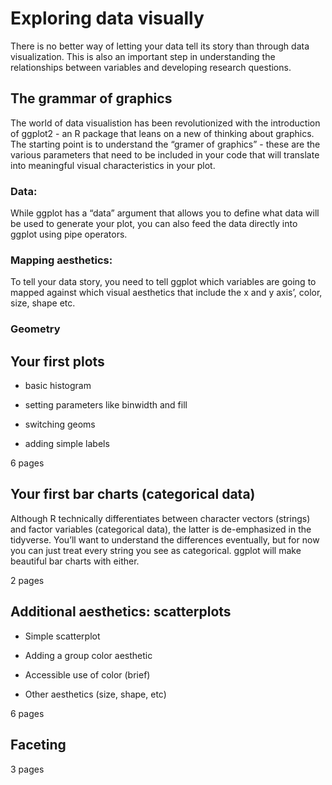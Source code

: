 # Exploring data visually

There is no better way of letting your data tell its story than through data visualization. This is also an important step in understanding the relationships between variables and developing research questions.

## The grammar of graphics

The world of data visualistion has been revolutionized with the introduction of ggplot2 - an R package that leans on a new of thinking about graphics. The starting point is to understand the "gramer of graphics" - these are the various parameters that need to be included in your code that will translate into meaningful visual characteristics in your plot.

### **Data:** 

While ggplot has a "data" argument that allows you to define what data will be used to generate your plot, you can also feed the data directly into ggplot using pipe operators.

### Mapping aesthetics: 

To tell your data story, you need to tell ggplot which variables are going to mapped against which visual aesthetics that include the x and y axis', color, size, shape etc.

### Geometry

## Your first plots

-   basic histogram

-   setting parameters like binwidth and fill

-   switching geoms

-   adding simple labels

6 pages

## Your first bar charts (categorical data)

Although R technically differentiates between character vectors (strings) and factor variables (categorical data), the latter is de-emphasized in the tidyverse. You'll want to understand the differences eventually, but for now you can just treat every string you see as categorical. ggplot will make beautiful bar charts with either.

2 pages

## Additional aesthetics: scatterplots

-   Simple scatterplot

-   Adding a group color aesthetic

-   Accessible use of color (brief)

-   Other aesthetics (size, shape, etc)

6 pages

## Faceting

3 pages
